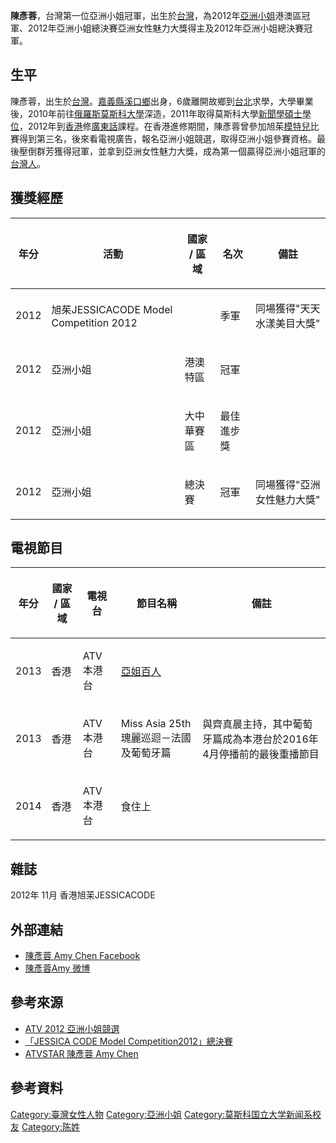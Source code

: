 {{unreferenced|time=2013-04-29T05:32:31+00:00}}
{{藝人
| 姓名 = 陳彥蓉
| 英文名 = Amy Chen
|type=女艺人
| 語言 = [[粵語|粵語]]、[[台語|台語]]、[[英語|英語]]、[[俄羅斯語|俄羅斯語]]、[[國語|國語]]
| 教育程度 = [[俄羅斯|俄羅斯]][[莫斯科大學|莫斯科大學]]研究所
}}

'''陳彥蓉'''，台灣第一位亞洲小姐冠軍，出生於[[台灣|台灣]]，為2012年[[亞洲小姐|亞洲小姐]]港澳區冠軍、2012年亞洲小姐總決賽亞洲女性魅力大獎得主及2012年亞洲小姐總決賽冠軍。

==生平==
陳彥蓉，出生於[[台灣|台灣]]。[[嘉義縣|嘉義縣]][[溪口鄉_(台灣)|溪口鄉]]出身，6歲離開故鄉到[[台北|台北]]求學，大學畢業後，2010年前往[[俄羅斯|俄羅斯]][[莫斯科大學|莫斯科大學]]深造，2011年取得莫斯科大學[[新聞學|新聞學]][[碩士學位|碩士學位]]，2012年到[[香港|香港]]修[[廣東話|廣東話]]課程。在香港進修期間，陳彥蓉曾參加旭茱[[模特兒|模特兒]]比賽得到第三名，後來看電視廣告，報名亞洲小姐競選，取得亞洲小姐參賽資格。最後壓倒群芳獲得冠軍，並拿到亞洲女性魅力大獎，成為第一個贏得亞洲小姐冠軍的[[台灣人|台灣人]]。

==獲獎經歷==
{|class="wikitable" style="width:100%"
|-
!  年分
!  活動
!  國家 / 區域
!  名次
!  備註
|-
|  2012
|  旭茱JESSICACODE Model Competition 2012
|  
|  季軍
|  同場獲得"天天水漾美目大獎"
|-
|  2012
|  亞洲小姐
|  港澳特區
|  冠軍
|
|-
|  2012
|  亞洲小姐
|  大中華賽區
|  最佳進步獎
|
|-
|  2012
|  亞洲小姐
|  總決賽
|  冠軍
|  同場獲得"亞洲女性魅力大獎"
|}

==電視節目==
{|class="wikitable"
|-
!  年分
!  國家 / 區域
!  電視台
!  節目名稱
!  備註
|-
|  2013
|  香港
|  ATV本港台
|  [[亞姐百人|亞姐百人]]
|  
|-
|  2013
|  香港
|  ATV本港台
|  Miss Asia 25th 瑰麗巡迴－法國及葡萄牙篇
|  與齊真晨主持，其中葡萄牙篇成為本港台於2016年4月停播前的最後重播節目
|-
|  2014
|  香港
|  ATV本港台
|  食住上
|  
|}

==雜誌==
2012年 11月 香港旭茉JESSICACODE

==外部連結==
*[https://www.facebook.com/amychan0506 陳彥蓉 Amy Chen Facebook]
*[http://weibo.com/amychen0506 陳彥蓉Amy 微博]

==參考來源==
*[https://web.archive.org/web/20120915063045/http://www.hkatv.com/v5/12/missasia2012/content.html  ATV 2012 亞洲小姐競選]
*[https://picasaweb.google.com/105220944278509433634/JESSICACODEModelCompetition2012#5783404325752992466 「JESSICA CODE Model Competition2012」總決賽]
*[https://web.archive.org/web/20130502043128/http://app2.hkatv.com/v5/star/artiste.html?id=665 ATVSTAR 陳彥蓉 Amy Chen]

==參考資料==
{{reflist}}

{{Authority control}}
{{DEFAULTSORT:C}}
[[Category:臺灣女性人物|Category:臺灣女性人物]]
[[Category:亞洲小姐|Category:亞洲小姐]]
[[Category:莫斯科国立大学新闻系校友|Category:莫斯科国立大学新闻系校友]]
[[Category:陈姓|Category:陈姓]]